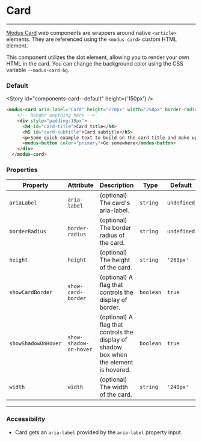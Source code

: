 
# Card

---

[Modus Card](https://modus.trimble.com/components/cards/) web components are wrappers around native `<article>` elements. They are referenced using the `<modus-card>` custom HTML element.

This component utilizes the slot element, allowing you to render your own HTML in the card. You can change the background color using the CSS variable `--modus-card-bg`.

### Default

<Story id="components-card--default" height={'150px'} />

```html
<modus-card aria-label="Card" height="270px" width="250px" border-radius="1px" show-card-border="true" show-shadow-on-hover="true">
    <!-- Render anything here -->
    <div style="padding:10px">
      <h4 id="card-title">Card title</h4>
      <h5 id="card-subtitle">Card subtitle</h5>
      <p>Some quick example text to build on the card title and make up the bulk of the card's content.</p>
      <modus-button color="primary">Go somewhere</modus-button>
    </div>
  </modus-card>
```

### Properties


| Property            | Attribute              | Description                                                                            | Type      | Default     |
| ------------------- | ---------------------- | -------------------------------------------------------------------------------------- | --------- | ----------- |
| `ariaLabel`         | `aria-label`           | (optional) The card's aria-label.                                                      | `string`  | `undefined` |
| `borderRadius`      | `border-radius`        | (optional) The border radius of the card.                                              | `string`  | `undefined` |
| `height`            | `height`               | (optional) The height of the card.                                                     | `string`  | `'269px'`   |
| `showCardBorder`    | `show-card-border`     | (optional) A flag that controls the display of border.                                 | `boolean` | `true`      |
| `showShadowOnHover` | `show-shadow-on-hover` | (optional) A flag that controls the display of shadow box when the element is hovered. | `boolean` | `true`      |
| `width`             | `width`                | (optional) The width of the card.                                                      | `string`  | `'240px'`   |

---

### Accessibility

- Card gets an `aria-label` provided by the `aria-label` property input.

